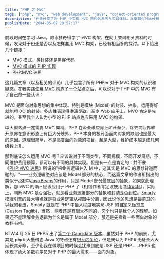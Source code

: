 ```yaml
---
title: "PHP 之 MVC"
tags: ["php", "mvc", "web development", "java", "object-oriented programming", "smarty", "php5", "software architecture", "design patterns", "business logic"]
description: "作者分享了对 PHP 中实现 MVC 架构的思考与实践体验。文章首先对比分析了业内关于 PHP 是否适合使用 MVC 的不同观点和争论，随后基于亲身开发经验，作者认为 MVC 是面向对象思想的集中体现，即使小型 PHP 网站也应采用此架构。文章特别强调了业务逻辑应属于 Model 层的观点，并认为 Smarty 模板引擎代表了前卫的逻辑与视图分离思想。文末提到了 PHP5 引入更多面向对象特性，会大大延长 PHP 的生命力，并可能使开发者在选择 JSP 还是 PHP 时犹豫不决。"
publishDate: "2004-05-07 20:57:17"
---
```


前段时间在学习 Java，顺水推舟得学了 MVC 构架。在网上查阅相关资料的时候，发现对于[PHP](http://www.php.net)是否以及怎样套用 MVC 构架，已经有相当多的探讨。以下给出几个链接：

- [MVC 模式、类封装还是黑客代码](http://www-900.ibm.com/developerWorks/cn/linux/sdk/php/php_design/index.shtml)
- [MVC 模式的 PHP 实现](http://www.phpe.net/articles/382.shtml)
- [PHP:MVC 迷思](http://www.phpe.net/articles/390.shtml)

这几篇文章（以及相关的评论）几乎包含了所有 PHPer 对于 MVC 构架的认识和疑惑。在我实践[使用 MVC 构造了一个站点](http://fastwell.xdanger.com)之后，可以说对于 PHP 中的 MVC 有了自己的一些认识：

MVC 是面向对象思想的集中体现。特别是模块 (Model) 的封装、抽象，运用得好就能将 OO 的封装、多态性表现得淋漓尽致。至少 Web 应用上，MVC 肯定是先进的，甚至我个人认为小型的 PHP 站点也应采用 MVC 的构架。

中大型站点一定需要 MVC 架构。PHP 在企业级应用上如此至少，除去商业界和开原界在意识形态上有巨大分歧外，PHP 本身的极弱面面向对象的缺陷也是最大的原因。道理很简单，不是高度面向对象的项目，越是大型，维护成本越是成几何级数上升。

那到底该怎么运用 MVC 呢？应该说对于不同类型，不同规模，不同开发周期，不同维护费用预算，都可以有不同的具体实现。但是有一点是肯定的：并不像《[PHP:MVC 迷思](http://www.phpe.net/articles/390.shtml)》所说的"把业务逻辑并入 M 中，这其实是 MVC 的思想背道而驰的。"——业务逻辑绝对应该是 Model 部分的核心，而这篇文章的作者所指出的类似于[JSP](http://java.sun.com/products/jsp/)中[Java Beans](http://java.sun.com/products/javabeans/)的作用，只是 Model 部分最底层的抽象，如果就此理解，那 MVC 的确不应该应用于 PHP 了（相信作者肯定没使用过[structs](http://jakarta.apache.org/struts/)）。实际上，判断 MVC 是否强壮，就是看业务逻辑部分的抽象和封装是否到位。[Smarty 模版引擎](http://smarty.php.net)的最大特点就是将业务逻辑从视图中分离，因此说他的思想是最前卫的。以我的看法，Smarty 就是在 PHP 中最大程度地实现 JSP 的自定义[标签库](http://java.sun.com/products/jsp/taglibraries/)(Custom Taglib)，当然，两者还是有很大不同的，这个也只是我个人的理解。如果还不能理解业务逻辑为什么是属于 Model 部分，那还是先看看一些面向对象的教科书吧。

BTW:4 月 25 日 PHP5 出了[第二个 Candidate 版本](http://cn.php.net/downloads.php#v5)，虽然对于 PHP 的前景，尤其是 php5 大量借鉴 Java 的特点还有[很大的争论](http://www-900.ibm.com/developerWorks/cn/linux/sdk/php/zend/index.shtml)，但是我认为 PHP5 无疑会大大延长其寿命，至少让我在做项目的时候会犹豫到底是 JSP 还是 PHP……PHP5 也体现了绝大多数程序员对于 PHP 的最大需求——面向对象。

